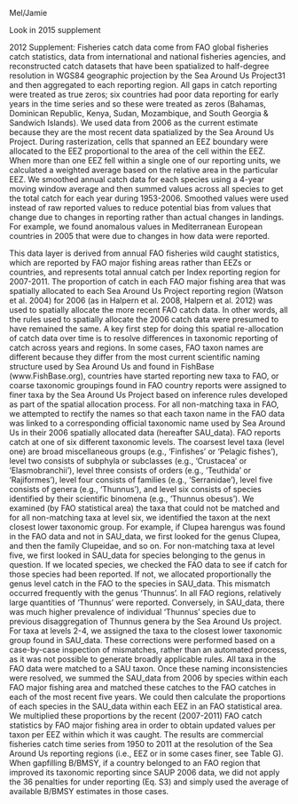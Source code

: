 Mel/Jamie

Look in 2015 supplement

2012 Supplement:
Fisheries catch data come from FAO
global fisheries catch statistics, data from
international and national fisheries agencies, and
reconstructed catch datasets that have been spatialized
to half-degree resolution in WGS84 geographic
projection by the Sea Around Us Project31 and then
aggregated to each reporting region. All gaps in catch
reporting were treated as true zeros; six countries had
poor data reporting for early years in the time series
and so these were treated as zeros (Bahamas,
Dominican Republic, Kenya, Sudan, Mozambique,
and South Georgia & Sandwich Islands). We used
data from 2006 as the current estimate because they
are the most recent data spatialized by the Sea Around
Us Project. During rasterization, cells that spanned an
EEZ boundary were allocated to the EEZ proportional
to the area of the cell within the EEZ. When more
than one EEZ fell within a single one of our reporting
units, we calculated a weighted average based on the
relative area in the particular EEZ.
We smoothed annual catch data for each species
using a 4-year moving window average and then
summed values across all species to get the total catch
for each year during 1953-2006. Smoothed values
were used instead of raw reported values to reduce
potential bias from values that change due to changes
in reporting rather than actual changes in landings.
For example, we found anomalous values in
Mediterranean European countries in 2005 that were
due to changes in how data were reported.


This data layer is derived from annual FAO fisheries wild caught statistics, which are reported by FAO major fishing areas rather than EEZs or countries, and represents total annual catch per Index reporting region for 2007-2011. The proportion of catch in each FAO major fishing area that was spatially allocated to each Sea Around Us Project reporting region (Watson et al. 2004) for 2006 (as in Halpern et al. 2008, Halpern et al. 2012) was used to spatially allocate the more recent FAO catch data. In other words, all the rules used to spatially allocate the 2006 catch data were presumed to have remained the same.
A key first step for doing this spatial re-allocation of catch data over time is to resolve differences in taxonomic reporting of catch across years and regions. In some cases, FAO taxon names are different because they differ from the most current scientific naming structure used by Sea Around Us and found in FishBase (www.FishBase.org), countries have started reporting new taxa to FAO, or coarse taxonomic groupings found in FAO country reports were assigned to finer taxa by the Sea Around Us Project based on inference rules developed as part of the spatial allocation process. For all non-matching taxa in FAO, we attempted to rectify the names so that each taxon name in the FAO data was linked to a corresponding official taxonomic name used by Sea Around Us in their 2006 spatially allocated data (hereafter SAU_data).
FAO reports catch at one of six different taxonomic levels. The coarsest level taxa (level one) are broad miscellaneous groups (e.g., ‘Finfishes’ or ‘Pelagic fishes’), level two consists of subphyla or subclasses (e.g., ‘Crustacea’ or ‘Elasmobranchii’), level three consists of orders (e.g., ‘Teuthida’ or ‘Rajiformes’), level four consists of families (e.g., ‘Serranidae’), level five consists of genera (e.g., ‘Thunnus’), and level six consists of species identified by their scientific binomena (e.g., ‘Thunnus obesus’). We examined (by FAO statistical area) the taxa that could not be matched and for all non-matching taxa at level six, we identified the taxon at the next closest lower taxonomic group. For example, if Clupea harengus was found in the FAO data and not in SAU_data, we first looked for the genus Clupea, and then the family Clupeidae, and so on. For non-matching taxa at level five, we first looked in SAU_data for species belonging to the genus in question. If we located species, we checked the FAO data to see if catch for those species had been reported. If not, we allocated proportionally the genus level catch in the FAO to the species in SAU_data. This mismatch occurred frequently with the genus ‘Thunnus’. In all FAO regions, relatively large quantities of ‘Thunnus’ were reported. Conversely, in SAU_data, there was much higher prevalence of individual ‘Thunnus’ species due to previous disaggregation of Thunnus genera by the Sea Around Us project. For taxa at levels 2-4, we assigned the taxa to the closest lower taxonomic group found in SAU_data. These corrections were performed based on a case-by-case inspection of mismatches, rather than an automated process, as it was not possible to generate broadly applicable rules. All taxa in the FAO data were matched to a SAU taxon.
Once these naming inconsistencies were resolved, we summed the SAU_data from 2006 by species within each FAO major fishing area and matched these catches to the FAO catches in each of the most recent five years. We could then calculate the proportions of each species in the SAU_data within each EEZ in an FAO statistical area. We multiplied these proportions by the recent (2007-2011) FAO catch statistics by FAO major fishing area in order to obtain updated values per taxon per EEZ within which it was caught. The results are commercial fisheries catch time series from 1950 to 2011 at the resolution of the Sea Around Us reporting regions (i.e., EEZ or in some cases finer, see Table G). When gapfilling B/BMSY, if a country belonged to an FAO region that improved its taxonomic reporting since SAUP 2006 data, we did not apply the
36
penalties for under reporting (Eq. S3) and simply used the average of available B/BMSY estimates in those cases.

